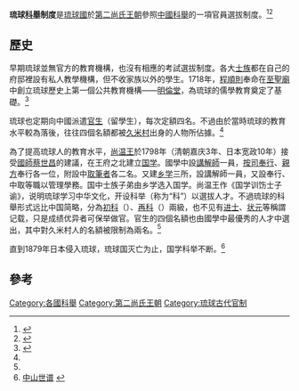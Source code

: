 {{Lewchewan
|kanji= 科
|kana= コー
|romaji=kō
}}
'''琉球[[科舉|科舉]]制度'''是[[琉球國|琉球國]]於[[第二尚氏王朝|第二尚氏王朝]]參照[[中國科舉|中國科舉]]的一項官員選拔制度。<ref>{{cite web | url=http://www.xinfajia.net/2887.html | title=陈兴德：科举制是中国对世界文明的一大贡献 | accessdate=2014-03-08 | archive-date=2019-08-27 | archive-url=https://web.archive.org/web/20190827041925/http://www.xinfajia.net/2887.html | dead-url=no }}</ref><ref>{{cite web | url=http://news.sina.com.cn/o/2005-09-09/10316902508s.shtml | title=科举：古代中国主流话语_新闻中心_新浪网 | accessdate=2014-03-08 | archive-date=2019-08-25 | archive-url=https://web.archive.org/web/20190825162506/http://news.sina.com.cn/o/2005-09-09/10316902508s.shtml | dead-url=no }}</ref>

==歷史==
早期琉球並無官方的教育機構，也沒有相應的考試選拔制度。各大[[士族|士族]]都在自己的府邸裡設有私人教學機構，但不收家族以外的學生。1718年，[[程順則|程順則]]奉命在[[至聖廟|至聖廟]]中創立琉球歷史上第一個公共教育機構——[[明倫堂|明倫堂]]，為琉球的儒學教育奠定了基礎。<ref name="whb1">{{cite web | url=http://whb.news365.com.cn/ewenhui/whb/html/2013-09/09/content_86.htm | title=琉球最高级文化的根底在中国 | publisher=文匯報 | date=2013-09-09 | accessdate=2014-03-08 | author=高津孝/陈正宏 }}{{dead link|date=2018年3月 |bot=InternetArchiveBot |fix-attempted=yes }}</ref>

琉球也定期向中國派遣[[官生|官生]]（留學生），每次定額四名。不過由於當時琉球的教育水平較為落後，往往四個名額都被[[久米_(那霸市)|久米村]]出身的人物所佔據。<ref name="whb1"/>

為了提高琉球人的教育水平，[[尚温王|尚温王]]於1798年（清朝嘉庆3年、日本宽政10年）接受[[國師|國師]][[蔡世昌|蔡世昌]]的建議，在王府之北建立[[國學_(琉球)|国学]]。國學中設[[講解師|講解師]]一員，[[按司|按司]][[奉行|奉行]]、[[親方|親方]]奉行各一位，附設中[[取筆者|取筆者]]各二名。又建[[乡学|乡学]]三所，設講解師一員，又設奉行、中取等職以管理學務。国中士族子弟由乡学选入国学。尚温王作《国学训饬士子谕》，说明琉球学习中华文化，开设科举（称为“科”）以選拔人才。不過琉球的科舉形式远比中国简略，分為[[初科|初科]]（{{lang-ryu|しょこう}}）、[[再科|再科]]（{{lang-ryu|さいこう}}）兩級，也不见有[[进士|进士]]、[[状元|状元]]等稱謂记载，只是成绩优异者可保举做官。官生的四個名額也由國學中最優秀的人才中選出，其中對久米村人的名額被限制為兩名。<ref name="whb1"/>

直到1879年日本侵入琉球，琉球国灭亡为止，国学科举不断。<ref>[http://www2.oiu.ac.jp/5/kan12.txt 中山世谱] {{webarchive|url=https://web.archive.org/web/20041112165840/http://www2.oiu.ac.jp/5/kan12.txt |date=2004-11-12 }}</ref>

==參考==
<references/>

[[Category:各國科舉|Category:各國科舉]]
[[Category:第二尚氏王朝|Category:第二尚氏王朝]]
[[Category:琉球古代官制|Category:琉球古代官制]]